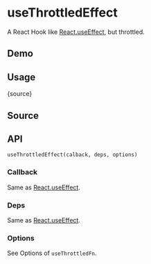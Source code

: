# useThrottledEffect


<HooksType category="Lifecycle" lowLevel />

A React Hook like [React.useEffect](https://react.dev/reference/react/useEffect), but throttled.

## Demo


<App />

## Usage


<RawCode>{source}</RawCode>

## Source


<Source />

## API

```tsx
useThrottledEffect(calback, deps, options)
```

### Callback

Same as [React.useEffect](https://react.dev/reference/react/useEffect).

### Deps

Same as [React.useEffect](https://react.dev/reference/react/useEffect).

### Options


See <Link to="/reference/use-throttled-fn/#options">Options of `useThrottledFn`</Link>.
